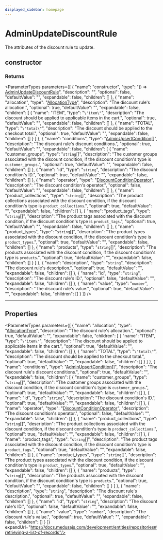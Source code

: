 ```yaml
---
displayed_sidebar: homepage
---
```



# AdminUpdateDiscountRule

The attributes of the discount rule to update.

## constructor

### Returns

<ParameterTypes parameters={[
  {
    "name": "constructor",
    "type": "() => [AdminUpdateDiscountRule](medusa.AdminUpdateDiscountRule.mdx)",
    "description": "",
    "optional": false,
    "defaultValue": "",
    "expandable": false,
    "children": []
  },
  {
    "name": "allocation",
    "type": "[AllocationType](../../entities/enums/entities.AllocationType.mdx)",
    "description": "The discount rule's allocation.",
    "optional": true,
    "defaultValue": "",
    "expandable": false,
    "children": [
      {
        "name": "ITEM",
        "type": "`\"item\"`",
        "description": "The discount should be applied to applicable items in the cart.",
        "optional": true,
        "defaultValue": "",
        "expandable": false,
        "children": []
      },
      {
        "name": "TOTAL",
        "type": "`\"total\"`",
        "description": "The discount should be applied to the checkout total.",
        "optional": true,
        "defaultValue": "",
        "expandable": false,
        "children": []
      }
    ]
  },
  {
    "name": "conditions",
    "type": "[AdminUpsertCondition](medusa.AdminUpsertCondition.mdx)[]",
    "description": "The discount rule's discount conditions.",
    "optional": true,
    "defaultValue": "",
    "expandable": false,
    "children": [
      {
        "name": "customer_groups",
        "type": "`string`[]",
        "description": "The customer groups associated with the discount condition, if the discount condition's type is `customer_groups`.",
        "optional": true,
        "defaultValue": "",
        "expandable": false,
        "children": []
      },
      {
        "name": "id",
        "type": "`string`",
        "description": "The discount condition's ID.",
        "optional": true,
        "defaultValue": "",
        "expandable": false,
        "children": []
      },
      {
        "name": "operator",
        "type": "[DiscountConditionOperator](../../entities/enums/entities.DiscountConditionOperator.mdx)",
        "description": "The discount condition's operator.",
        "optional": false,
        "defaultValue": "",
        "expandable": false,
        "children": []
      },
      {
        "name": "product_collections",
        "type": "`string`[]",
        "description": "The product collections associated with the discount condition, if the discount condition's type is `product_collections`.",
        "optional": true,
        "defaultValue": "",
        "expandable": false,
        "children": []
      },
      {
        "name": "product_tags",
        "type": "`string`[]",
        "description": "The product tags associated with the discount condition, if the discount condition's type is `product_tags`.",
        "optional": true,
        "defaultValue": "",
        "expandable": false,
        "children": []
      },
      {
        "name": "product_types",
        "type": "`string`[]",
        "description": "The product types associated with the discount condition, if the discount condition's type is `product_types`.",
        "optional": true,
        "defaultValue": "",
        "expandable": false,
        "children": []
      },
      {
        "name": "products",
        "type": "`string`[]",
        "description": "The products associated with the discount condition, if the discount condition's type is `products`.",
        "optional": true,
        "defaultValue": "",
        "expandable": false,
        "children": []
      }
    ]
  },
  {
    "name": "description",
    "type": "`string`",
    "description": "The discount rule's description.",
    "optional": true,
    "defaultValue": "",
    "expandable": false,
    "children": []
  },
  {
    "name": "id",
    "type": "`string`",
    "description": "The discount rule's ID.",
    "optional": false,
    "defaultValue": "",
    "expandable": false,
    "children": []
  },
  {
    "name": "value",
    "type": "`number`",
    "description": "The discount rule's value.",
    "optional": true,
    "defaultValue": "",
    "expandable": false,
    "children": []
  }
]} />

___

## Properties

<ParameterTypes parameters={[
  {
    "name": "allocation",
    "type": "[AllocationType](../../entities/enums/entities.AllocationType.mdx)",
    "description": "The discount rule's allocation.",
    "optional": true,
    "defaultValue": "",
    "expandable": false,
    "children": [
      {
        "name": "ITEM",
        "type": "`\"item\"`",
        "description": "The discount should be applied to applicable items in the cart.",
        "optional": true,
        "defaultValue": "",
        "expandable": false,
        "children": []
      },
      {
        "name": "TOTAL",
        "type": "`\"total\"`",
        "description": "The discount should be applied to the checkout total.",
        "optional": true,
        "defaultValue": "",
        "expandable": false,
        "children": []
      }
    ]
  },
  {
    "name": "conditions",
    "type": "[AdminUpsertCondition](medusa.AdminUpsertCondition.mdx)[]",
    "description": "The discount rule's discount conditions.",
    "optional": true,
    "defaultValue": "",
    "expandable": false,
    "children": [
      {
        "name": "customer_groups",
        "type": "`string`[]",
        "description": "The customer groups associated with the discount condition, if the discount condition's type is `customer_groups`.",
        "optional": true,
        "defaultValue": "",
        "expandable": false,
        "children": []
      },
      {
        "name": "id",
        "type": "`string`",
        "description": "The discount condition's ID.",
        "optional": true,
        "defaultValue": "",
        "expandable": false,
        "children": []
      },
      {
        "name": "operator",
        "type": "[DiscountConditionOperator](../../entities/enums/entities.DiscountConditionOperator.mdx)",
        "description": "The discount condition's operator.",
        "optional": false,
        "defaultValue": "",
        "expandable": false,
        "children": []
      },
      {
        "name": "product_collections",
        "type": "`string`[]",
        "description": "The product collections associated with the discount condition, if the discount condition's type is `product_collections`.",
        "optional": true,
        "defaultValue": "",
        "expandable": false,
        "children": []
      },
      {
        "name": "product_tags",
        "type": "`string`[]",
        "description": "The product tags associated with the discount condition, if the discount condition's type is `product_tags`.",
        "optional": true,
        "defaultValue": "",
        "expandable": false,
        "children": []
      },
      {
        "name": "product_types",
        "type": "`string`[]",
        "description": "The product types associated with the discount condition, if the discount condition's type is `product_types`.",
        "optional": true,
        "defaultValue": "",
        "expandable": false,
        "children": []
      },
      {
        "name": "products",
        "type": "`string`[]",
        "description": "The products associated with the discount condition, if the discount condition's type is `products`.",
        "optional": true,
        "defaultValue": "",
        "expandable": false,
        "children": []
      }
    ]
  },
  {
    "name": "description",
    "type": "`string`",
    "description": "The discount rule's description.",
    "optional": true,
    "defaultValue": "",
    "expandable": false,
    "children": []
  },
  {
    "name": "id",
    "type": "`string`",
    "description": "The discount rule's ID.",
    "optional": false,
    "defaultValue": "",
    "expandable": false,
    "children": []
  },
  {
    "name": "value",
    "type": "`number`",
    "description": "The discount rule's value.",
    "optional": true,
    "defaultValue": "",
    "expandable": false,
    "children": []
  }
]} expandUrl="https://docs.medusajs.com/development/entities/repositories#retrieving-a-list-of-records"/>
